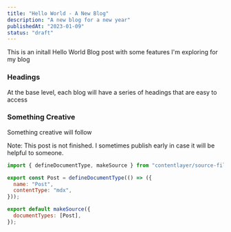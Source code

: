 ```yaml
---
title: "Hello World - A New Blog"
description: "A new blog for a new year"
publishedAt: "2023-01-09"
status: "draft"
---
```


This is an initall Hello World Blog post with some features I'm exploring for my blog

### Headings

At the base level, each blog will have a series of headings that are easy to access

### Something Creative

Something creative will follow

<Aside styled>
  Note: This post is not finished. I sometimes publish early in case it will be
  helpful to someone.
</Aside>

```js showLineNumbers title="contentlayer.config.js" {4-5,9}
import { defineDocumentType, makeSource } from "contentlayer/source-files";

export const Post = defineDocumentType(() => ({
  name: "Post",
  contentType: "mdx",
}));

export default makeSource({
  documentTypes: [Post],
});
```
